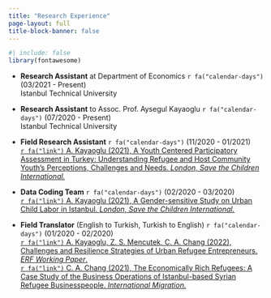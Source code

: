 ```yaml
---
title: "Research Experience"
page-layout: full
title-block-banner: false
---
```


```r
#| include: false
library(fontawesome)
```

- **Research Assistant** at Department of Economics `r fa("calendar-days")` (03/2021 - Present) <br>
  Istanbul Technical University

- **Research Assistant** to Assoc. Prof. Aysegul Kayaoglu `r fa("calendar-days")` (07/2020 - Present) <br>
  Istanbul Technical University

- **Field Research Assistant** `r fa("calendar-days")` (11/2020 - 01/2021) <br>
  [`r fa("link")` A. Kayaoglu (2021), A Youth Centered Participatory Assessment in Turkey: Understanding Refugee and Host Community Youth's Perceptions, Challenges and Needs. *London, Save the Children International.*](https://resourcecentre.savethechildren.net/document/a-youth-centered-participatory-assessment-in-turkey-understanding-refugee-and-host-community-youths-perceptions-challenges-and-needs){target="_blank"}

- **Data Coding Team** `r fa("calendar-days")` (02/2020 - 03/2020) <br>
  [`r fa("link")` A. Kayaoglu (2021), A Gender-sensitive Study on Urban Child Labor in Istanbul. *London, Save the Children International.*](https://resourcecentre.savethechildren.net/document/a-youth-centered-participatory-assessment-in-turkey-understanding-refugee-and-host-community-youths-perceptions-challenges-and-needs){target="_blank"}
  
- **Field Translator** (English to Turkish, Turkish to English) `r fa("calendar-days")` (01/2020 - 02/2020) <br>
  [`r fa("link")` A. Kayaoglu, Z. S. Mencutek, C. A. Chang (2022), Challenges and Resilience Strategies of Urban Refugee Entrepreneurs. *ERF Working Paper*.](https://erf.org.eg/app/uploads/2022/11/1669471123_983_630192_1601.pdf){target="_blank"} <br>
  [`r fa("link")` C. A. Chang (2021), The Economically Rich Refugees: A Case Study of the Business Operations of Istanbul-based Syrian Refugee Businesspeople. *International Migration.*](https://onlinelibrary.wiley.com/doi/10.1111/imig.12886){target="_blank"}
